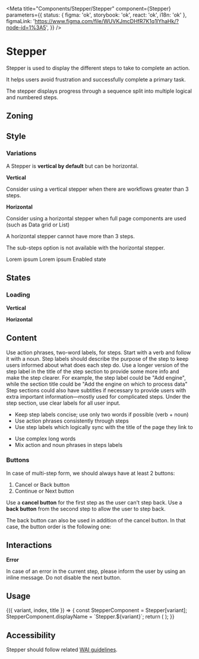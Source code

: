 
<Meta
	title="Components/Stepper/Stepper"
	component={Stepper}
	parameters={{
		status: { figma: 'ok', storybook: 'ok', react: 'ok', i18n: 'ok' },
		figmaLink: 'https://www.figma.com/file/WUVKJmcDHfR7K1q1lYhaHk/?node-id=1%3A5',
	}}
/>

# Stepper

Stepper is used to display the different steps to take to complete an action.

It helps users avoid frustration and successfully complete a primary task.

The stepper displays progress through a sequence split into multiple logical and numbered steps.

## Zoning

<FigmaImage
	src="https://www.figma.com/file/qc8oUSyVJM67gSsbTShftt/%F0%9F%93%90-Zoning?node-id=345%3A135"
	alt="zoning image for the stepper"
/>

## Style

### Variations

A Stepper is **vertical by default** but can be horizontal.

**Vertical**

Consider using a vertical stepper when there are workflows greater than 3 steps.

<Canvas>
	<Story name="Vertical">
		<Stepper>
			<Stepper.Step.Validated title="Lorem ipsum" />
			<Stepper.Step.InProgress title="Lorem ipsum" />
			<Stepper.Step.Enabled title="Enabled state" />
			<Stepper.Step.Enabled title="Enabled state" />
		</Stepper>
	</Story>
</Canvas>

**Horizontal**

Consider using a horizontal stepper when full page components are used (such as Data grid or List)

A horizontal stepper cannot have more than 3 steps.

The sub-steps option is not available with the horizontal stepper.

<Canvas>
	<Story name="Horizontal">
		<Stepper.Horizontal>
			<Stepper.Step.Validated>Lorem ipsum</Stepper.Step.Validated>
			<Stepper.Step.InProgress>Lorem ipsum</Stepper.Step.InProgress>
			<Stepper.Step.Enabled>Enabled state</Stepper.Step.Enabled>
		</Stepper.Horizontal>
	</Story>
</Canvas>

## States

### Loading

**Vertical**

<Canvas>
	<Story name="Loading vertical">
		<Stepper.Vertical>
			<Stepper.Step.Skeleton />
			<Stepper.Step.Skeleton />
			<Stepper.Step.Skeleton />
		</Stepper.Vertical>
	</Story>
</Canvas>

**Horizontal**

<Canvas>
	<Story name="Loading horizontal">
		<Stepper.Horizontal>
			<Stepper.Step.Skeleton />
			<Stepper.Step.Skeleton />
			<Stepper.Step.Skeleton />
		</Stepper.Horizontal>
	</Story>
</Canvas>

## Content

Use action phrases, two-word labels, for steps.
Start with a verb and follow it with a noun.
Step labels should describe the purpose of the step to keep users informed about what does each step do.
Use a longer version of the step label in the title of the step section to provide some more info and make the step clearer.
For example, the step label could be "Add engine", while the section title could be "Add the engine on which to process data"
Step sections could also have subtitles if necessary to provide users with extra important information—mostly used for complicated steps.
Under the step section, use clear labels for all user input.

<Use>
	<Use.Do>
		<ul>
			<li>Keep step labels concise; use only two words if possible (verb + noun)</li>
			<li>Use action phrases consistently through steps</li>
			<li>Use step labels which logically sync with the title of the page they link to</li>
		</ul>
	</Use.Do>
	<Use.Dont>
		<ul>
			<li>Use complex long words</li>
			<li>Mix action and noun phrases in steps labels</li>
		</ul>
	</Use.Dont>
</Use>

### Buttons

In case of multi-step form, we should always have at least 2 buttons:

1. Cancel or Back button
2. Continue or Next button

Use a **cancel button** for the first step as the user can't step back. Use a **back button** from the second step to allow the user to step back.

<FigmaImage
	src="https://www.figma.com/file/WUVKJmcDHfR7K1q1lYhaHk/Stepper?node-id=115%3A0"
	alt="buttons mutli step form example"
/>

The back button can also be used in addition of the cancel button. In that case, the button order is the following one:

<FigmaImage
	src="https://www.figma.com/file/WUVKJmcDHfR7K1q1lYhaHk/Stepper?node-id=408%3A5876"
	alt="cancel and back buttons for multi step form"
/>

## Interactions

**Error**

In case of an error in the current step, please inform the user by using an inline message. Do not disable the next button.

## Usage

<Canvas>
	<Story
		name="usage"
		args={{
			variant: 'Vertical',
		}}
		argTypes={{
			variant: {
				description: 'Stepper variation',
				control: {
					type: 'select',
					options: ['Vertical', 'Horizontal'],
				},
			},
		}}
	>
		{({ variant, index, title }) => {
			const StepperComponent = Stepper[variant];
			StepperComponent.displayName = `Stepper.${variant}`;
			return (
				<StepperComponent>
					<Stepper.Step.Validated title="Validated" />
					<Stepper.Step.InProgress title="In progress" />
					<Stepper.Step.Enabled title="Enabled" />
				</StepperComponent>
			);
		}}
	</Story>
</Canvas>

<ArgsTable story="usage" />

## Accessibility

Stepper should follow related [WAI guidelines](https://www.w3.org/WAI/tutorials/forms/multi-page/).
